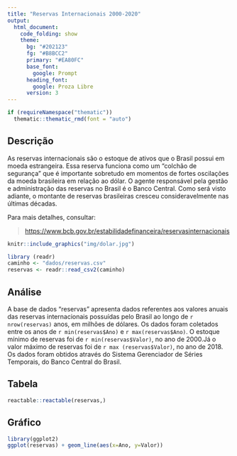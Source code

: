 ```yaml
---
title: "Reservas Internacionais 2000-2020"
output: 
  html_document:
    code_folding: show
    theme:
      bg: "#202123"
      fg: "#B8BCC2"
      primary: "#EA80FC"
      base_font:
        google: Prompt
      heading_font:
        google: Proza Libre
      version: 3
---
```


```r
if (requireNamespace("thematic")) 
  thematic::thematic_rmd(font = "auto")
```

## Descrição

As reservas internacionais são o estoque de ativos que o Brasil possui em moeda estrangeira. Essa reserva funciona como um “colchão de segurança” que é importante sobretudo em momentos de fortes oscilações da moeda brasileira em relação ao dólar. O agente responsável pela gestão e administração das reservas no Brasil é o Banco Central.
Como será visto adiante, o montante de reservas brasileiras cresceu consideravelmente nas últimas décadas. 

Para mais detalhes, consultar: 

> <https://www.bcb.gov.br/estabilidadefinanceira/reservasinternacionais>

```r
knitr::include_graphics("img/dolar.jpg")
```


```r
library (readr)
caminho <- "dados/reservas.csv" 
reservas <- readr::read_csv2(caminho)
```


## Análise
A base de dados "reservas" apresenta dados referentes aos valores anuais das reservas internacionais possuídas pelo Brasil ao longo de `r nrow(reservas)` anos, em milhões de dólares. Os dados foram coletados entre os anos de `r min(reservas$Ano)` e `r max(reservas$Ano)`. O estoque mínimo de reservas foi de `r min(reservas$Valor)`, no ano de 2000.Já o valor máximo de reservas foi de `r max (reservas$Valor)`, no ano de 2018. Os dados foram obtidos através do Sistema Gerenciador de Séries Temporais, do Banco Central do Brasil.


## Tabela

```r
reactable::reactable(reservas,)
```

## Gráfico

```r
library(ggplot2)
ggplot(reservas) + geom_line(aes(x=Ano, y=Valor))
```



